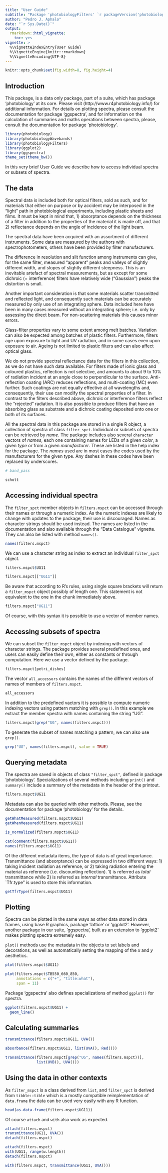```yaml
---
title: "User Guide"
subtitle: "Package 'photobiologyFilters' `r packageVersion('photobiologyFilters')` "
author: "Pedro J. Aphalo"
date: "`r Sys.Date()`"
output: 
  rmarkdown::html_vignette:
    toc: yes
vignette: >
  %\VignetteIndexEntry{User Guide}
  %\VignetteEngine{knitr::rmarkdown}
  %\VignetteEncoding{UTF-8}
---
```


```r
knitr::opts_chunk$set(fig.width=8, fig.height=4)
```

## Introduction

This package, is a data only package, part of a suite, which has package 
'photobiology' at its core. Please visit (http://www.r4photobiology.info/) 
for additional information. For details on plotting spectra, please consult the 
documentation for package 'ggspectra', and for information on the calculation 
of summaries and maths operations between spectra, please, consult the 
documentation for package 'photobiology'.

```r
library(photobiology)
library(photobiologyWavebands)
library(photobiologyFilters)
library(ggplot2)
library(ggspectra)
theme_set(theme_bw())
```

In this very brief User Guide we describe how to access individual spectra or
subsets of spectra.

## The data

Spectral data is included both for optical filters, sold as such, and for
materials that either on purpose or by accident may be interposed in the "light"
path in photobiological experiments, including plastic sheets and films. It must
be kept in mind that, 1) absorptance depends on the thickness of a filter in
addition to the properties of the material it is made off, and that 2) reflectance 
depends on the angle of incidence of the light beam. 

The spectral data have been acquired with an assortment of different
instruments. Some data are measured by the authors with spectrophotometers,
others have been provided by filter manufacturers.

The difference in resolution and slit function among instruments can give, for
the same filter, measured "apparent" peaks and valleys of slightly different
width, and slopes of slightly different steepness. This is an inevitable
artefact of spectral measurements, but as except for some dichroic (=
interference) filters have relatively wide ("Gaussian") peaks the distortion is
small.

Another important consideration is that some materials scatter transmitted and
reflected light, and consequently such materials can be accurately measured by
only use of an integrating sphere. Data included here have been in many cases
measured without an integrating sphere; i.e. only by assessing the direct beam.
For non-scattering materials this causes minor errors.

Glass-filter properties vary to some extent among melt batches. Variation can
also be expected among batches of plastic filters. Furthermore, filters age
upon exposure to light and UV radiation, and in some cases even upon
exposure to air. Ageing is not limited to plastic filters and can also affect
optical glass.

We do not provide spectral reflectance data for the filters in this collection,
as we do not have such data available. For filters made of ionic glass and 
coloured plastics, reflection is not selective, and amounts to about 9 to 10\%
of radiation incident at an angle close to perpendicular to the surface.
Anti-reflection coating (ARC) reduces reflections, and multi-coating (MC) even
further. Such coatings are not equally effective at all wavelengths and, 
consequently, their use can modify the spectral properties of a filter. In
contrast to the filters described above, dichroic or interference filters
reflect the "rejected" radiation. It is also possible to produce filters that
have an absorbing glass as substrate and a dichroic coating deposited onto
one or both of its surfaces.

All the spectral data in this package are stored in a single R object, a
collection of spectra of class `filter_spct`. Individual or subsets of spectra
can be retrieved by _name_. The package includes also several `character`
vectors of _names_, each one containing names for LEDs of a given _color_, a
given _type_ or from a given _manufacturer_. These are listed in the help index
for the package. The _names_ used are in most cases the codes used by the
manufacturers for the given type. Any dashes in these codes have been replaced
by underscores.

```r
# band_pass
```

```r
schott
```

## Accessing individual spectra

The `filter_spct` member objects in `filters.mspct` can be accessed through their
names or through a numeric index. As the numeric indexes are likely to change 
with updates to the package, their use is discouraged. Names as character
strings should be used instead. The names are listed in the documentation
and also available through the "Data Catalogue" vignette. They can also be
listed with method `names()`.

```r
names(filters.mspct)
```

We can use a character string as index to extract an individual `filter_spct`
object.

```r
filters.mspct$UG11
```

```r
filters.mspct[["UG11"]]
```

Be aware that according to R's rules, using single square brackets will return
a `filter_mspct` object possibly of length one. This statement is not equivalent
to the one in the chunk immediately above.

```r
filters.mspct["UG11"]
```

Of course, with this syntax it is possible to use a vector of member names.

## Accessing subsets of spectra

We can subset the `filter_mspct` object by indexing with vectors of character
strings. The package provides several predefined ones, and users can easily
define their own, either as constants or through computation. Here we use
a vector defined by the package.

```r
filters.mspct[petri_dishes]
```

The vector `all_accessors` contains the names of the different vectors of
names of members of `filters.mspct`.

```r
all_accessors
```

In addition to the predefined vactors it is possible to compute numeric indexing vectors
using pattern matching with `grep()`. In this example we extract the member spectra
with names containing the string "UG".

```r
filters.mspct[grep("UG", names(filters.mspct))]
```

To generate the subset of names matching a pattern, we can also use `grep()`.

```r
grep("UG", names(filters.mspct), value = TRUE)
```

## Querying metadata

The spectra are saved in objects of class `"filter_spct"`, defined in package
'photobiology'. Specializations of several methods including `print()` and
`summary()` include a summary of the metadata in the header of the printout.

```r
filters.mspct$UG11
```

Metadata can also be queried with other methods. Please, see the documentation
for package 'photobiology' for the details.

```r
getWhatMeasured(filters.mspct$UG11)
getWhenMeasured(filters.mspct$UG11)
```

```r
is_normalized(filters.mspct$UG11)
```

```r
cat(comment(filters.mspct$UG11))
names(filters.mspct$UG11)
```

Of the different metadata items, the type of data is of great importance.
Transmittance (and absorptance) can be expressed in two different ways: 
1) taking incident radiation as reference, or 2) taking radiation entering
the material as reference (i.e. discounting reflection). 1) is referred as
_total_ transmittance while 2) is referred as _internal_ transmittance.
Attribute `Tfr.type" is used to store this information.

```r
getTfrType(filters.mspct$UG11)
```

## Plotting

Spectra can be plotted in the same ways as other data stored in
data frames, using base R graphics, package 'lattice' or 'ggplot2'. However, another
package in our suite, 'ggspectra', built as an extension to 'ggplot2' makes 
plotting spectra extremely easy.

`plot()` methods use the metadata in the objects to set labels and decorations,
as well as automatically setting the mapping of the _x_ and _y_ aesthetics.

```r
plot(filters.mspct$UG11)
```

```r
plot(filters.mspct$TB550_660_850, 
     annotations = c("+", "title:what"), 
     span = 11)
```

Package 'ggspectra' also defines specializations of method `ggplot()` for 
spectra.

```r
ggplot(filters.mspct$UG11) +
  geom_line()
```

## Calculating summaries

```r
transmittance(filters.mspct$UG11, UVA())
```
```r
absorbance(filters.mspct$UG11, list(UVA(), Red()))
```

```r
transmittance(filters.mspct[grep("UG", names(filters.mspct))], 
              list(UVB(), UVA()))
```

## Using the data in other contexts

As `filter_mspct` is a class derived from `list`, and `filter_spct` is derived from
`tibble::tible` which is a mostly compatible reimplementation of `data.frame` the
data can be used very easily with any R function.

```r
head(as.data.frame(filters.mspct$UG11))
```

Of course `attach` and `with` also work as expected.
```r
attach(filters.mspct)
transmittance(UG11, UVA())
detach(filters.mspct)
```

```r
attach(filters.mspct)
with(UG11, range(w.length))
detach(filters.mspct)
```

```r
with(filters.mspct, transmittance(UG11, UVA()))
```




